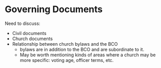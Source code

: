 # Governing Documents

Need to discuss:

* Civil documents
* Church documents
* Relationship between church bylaws and the BCO
  * bylaws are in addition to the BCO and are subordinate to it.
  * May be worth mentioning kinds of areas where a church may be more specific: voting age, officer terms, etc.